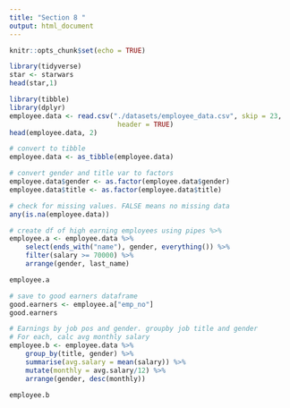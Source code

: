 ```yaml
---
title: "Section 8 "
output: html_document
---
```


```r
knitr::opts_chunk$set(echo = TRUE)

library(tidyverse)
star <- starwars
head(star,1)
```

```r
library(tibble)
library(dplyr)
employee.data <- read.csv("./datasets/employee_data.csv", skip = 23, 
                           header = TRUE)
head(employee.data, 2)

# convert to tibble
employee.data <- as_tibble(employee.data)

# convert gender and title var to factors
employee.data$gender <- as.factor(employee.data$gender)
employee.data$title <- as.factor(employee.data$title)

# check for missing values. FALSE means no missing data
any(is.na(employee.data))
``` 

```r
# create df of high earning employees using pipes %>%
employee.a <- employee.data %>%
    select(ends_with("name"), gender, everything()) %>% 
    filter(salary >= 70000) %>% 
    arrange(gender, last_name)

employee.a

# save to good earners dataframe
good.earners <- employee.a["emp_no"]
good.earners
```

```r
# Earnings by job pos and gender. groupby job title and gender
# For each, calc avg monthly salary
employee.b <- employee.data %>% 
    group_by(title, gender) %>% 
    summarise(avg.salary = mean(salary)) %>%
    mutate(monthly = avg.salary/12) %>% 
    arrange(gender, desc(monthly))

employee.b
``` 
```r


``` 